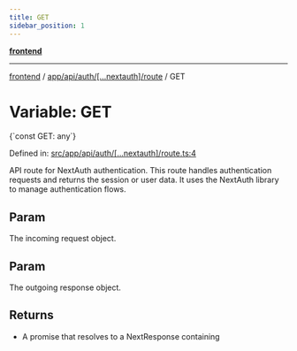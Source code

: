 ```yaml
---
title: GET
sidebar_position: 1
---
```



[**frontend**](../../../../../..)

***

[frontend](../../../../../..) / [app/api/auth/\[...nextauth\]/route](..) / GET

# Variable: GET

<CodeBlock language="ts">
{`const GET: any`}
</CodeBlock>

Defined in: [src/app/api/auth/\[...nextauth\]/route.ts:4](https://github.com/svsticky/CommitteeClash/blob/f974faa16c13593c1cc0eea50bf89b045abdabb5/frontend/src/app/api/auth/nextauth/route.ts#L4)

API route for NextAuth authentication.
This route handles authentication requests and returns the session or user data.
It uses the NextAuth library to manage authentication flows.

## Param

The incoming request object.

## Param

The outgoing response object.

## Returns

- A promise that resolves to a NextResponse containing
